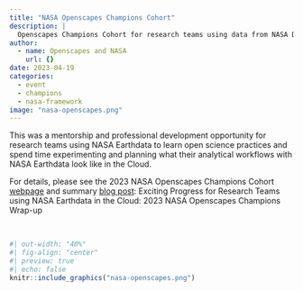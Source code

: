 ```yaml
---
title: "NASA Openscapes Champions Cohort"
description: |
  Openscapes Champions Cohort for research teams using data from NASA Distributed Active Archive Centers (DAACs) and interested in open science and migrating their analytical workflows to the cloud.
author:
  - name: Openscapes and NASA
    url: {}
date: 2023-04-19
categories:
  - event 
  - champions
  - nasa-framework
image: "nasa-openscapes.png"   
---
```


This was a mentorship and professional development opportunity for research teams using NASA Earthdata to learn open science practices and spend time experimenting and planning what their analytical workflows with NASA Earthdata look like in the Cloud. 

For details, please see the 2023 NASA Openscapes Champions Cohort [webpage](https://nasa-openscapes.github.io/2023-nasa-champions/) and summary [blog post](https://openscapes.org/blog/2023-08-01-nasa-champions/): Exciting Progress for Research Teams using NASA Earthdata in the Cloud: 2023 NASA Openscapes Champions Wrap-up

<br>

```r
#| out-width: "40%"
#| fig-align: "center"
#| preview: true
#| echo: false
knitr::include_graphics("nasa-openscapes.png")  
```
